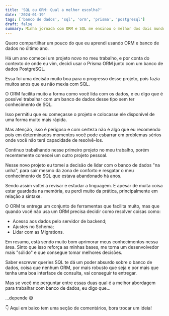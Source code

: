 ```yaml
---
title: 'SQL ou ORM: Qual a melhor escolha?'
date: '2024-01-19'
tags: ['banco de dados', 'sql', 'orm', 'prisma', 'postgresql']
draft: false
summary: Minha jornada com ORM e SQL me ensinou o melhor dos dois mundos
---
```


Quero compartilhar um pouco do que eu aprendi usando ORM e banco de dados no último ano.

Há um ano comecei um projeto novo no meu trabalho, e por conta do contexto de onde eu vim, decidi usar o Prisma ORM junto com um banco de dados PostgreSQL.

Essa foi uma decisão muito boa para o progresso desse projeto, pois fazia muitos anos que eu não mexia com SQL.

O ORM facilita muito a forma como você lida com os dados, e eu digo que é possível trabalhar com um banco de dados desse tipo sem ter conhecimento de SQL.

Isso permitiu que eu começasse o projeto e colocasse ele disponível de uma forma muito mais rápida.

Mas atenção, isso é perigoso e com certeza não é algo que eu recomendo pois em determinados momentos você pode esbarrar em problemas sérios onde você não terá capacidade de resolvê-los.

Continuo trabalhando nesse primeiro projeto no meu trabalho, porém recentemente comecei um outro projeto pessoal.

Nesse novo projeto eu tomei a decisão de lidar com o banco de dados "na unha", para sair mesmo da zona de conforto e resgatar o meu conhecimento de SQL que estava abandonado há anos.

Sendo assim voltei a revisar e estudar a linguagem. E apesar de muita coisa estar guardada na memória, eu perdi muito da prática, principalmente em relação a sintaxe.

O ORM te entrega um conjunto de ferramentas que facilita muito, mas que quando você não usa um ORM precisa decidir como resolver coisas como:

- Acesso aos dados pelo servidor de backend;
- Ajustes no Schema;
- Lidar com as Migrations.

Em resumo, está sendo muito bom aprimorar meus conhecimentos nessa área. Sinto que isso reforça as minhas bases, me torna um desenvolvedor mais "sólido" e que consegue tomar melhores decisões.

Saber escrever queries SQL te dá um poder absurdo sobre o banco de dados, coisa que nenhum ORM, por mais robusto que seja e por mais que tenha uma boa interface de consulta, vai conseguir te entregar.

Mas se você me perguntar entre essas duas qual é a melhor abordagem para trabalhar com banco de dados, eu digo que...

...depende 😅

👇 Aqui em baixo tem uma seção de comentários, bora trocar um ideia!